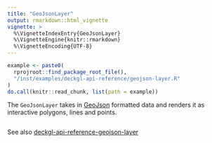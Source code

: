 ```yaml
---
title: "GeoJsonLayer"
output: rmarkdown::html_vignette
vignette: >
  %\VignetteIndexEntry{GeoJsonLayer}
  %\VignetteEngine{knitr::rmarkdown}
  %\VignetteEncoding{UTF-8}
---
```


```r
example <- paste0(
  rprojroot::find_package_root_file(),
  "/inst/examples/deckgl-api-reference/geojson-layer.R"
)
do.call(knitr::read_chunk, list(path = example))
```

The `GeoJsonLayer` takes in [GeoJson](http://geojson.org) formatted data and renders it as interactive polygons, lines and points.

```r
```

See also [deckgl-api-reference-geojson-layer](https://deck.gl/#/documentation/deckgl-api-reference/layers/geojson-layer)
